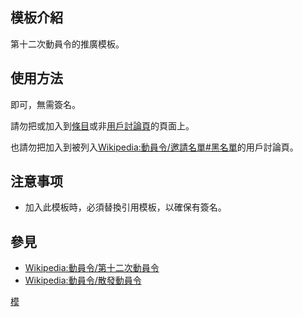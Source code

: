 <includeonly><!-- 在這裡加入模板的保護標識 --></includeonly><noinclude>{{Documentation subpage}}</noinclude>
<!-- 在本行下編輯模板說明 -->
== 模板介紹 ==
第十二次動員令的推廣模板。

== 使用方法 ==
{{tls|動員令}}即可，無需簽名。

請勿把{{tls|動員令}}或{{tl|動員令}}加入到[[Wikipedia:什麼是條目|條目]]或非[[Wikipedia:用戶頁#我的用户对话页上可以放些什么内容？|用戶討論頁]]的頁面上。

也請勿把{{tls|動員令}}加入到被列入[[Wikipedia:動員令/邀請名單#黑名單]]的用戶討論頁。

== 注意事项 ==
* 加入此模板時，必須替換引用模板，以確保有簽名。

== 參見 ==
* [[Wikipedia:動員令/第十二次動員令]]
* [[Wikipedia:動員令/散發動員令]]

<includeonly>
<!-- 本行下加入模板的分類 -->
[[Category:第十二次動員令|模]]
</includeonly>